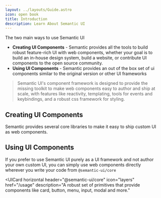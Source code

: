 ```yaml
---
layout: ../layouts/Guide.astro
icon: open book
title: Introduction
description: Learn About Semantic UI
---
```


The two main ways to use Semantic UI
* **Creating UI Components** - Semantic provides all the tools to build robust feature-rich UI with web components, whether your goal is to build an in-house design system, build a website, or contribute UI components to the open source community.
* **Using UI Components** - Semantic provides an out of the box set of ui components similar to the original version or other UI frameworks

> Semantic UI's component framework is designed to provide the missing toolkit to make web components easy to author and ship at scale, with features like reactivity, templating, tools for events and keybindings, and a robust css framework for styling.


## Creating UI Components

Semantic provides several core libraries to make it easy to ship custom UI as web components.

<UICards two horizontal>
  <UICard horizontal
    header="@semantic-ui/component"
    icon="package"
    href="/components"
    description="A standardized system for creating UI with web components."
  ></UICard>
  <UICard horizontal
    header="@semantic-ui/templating"
    icon="table"
    href="/components"
    description="A reactive templating language that compiles to an AST for rendering your component."
  ></UICard>
  <UICard horizontal
    header="@semantic-ui/reactivity"
    icon="cpu"
    href="/components"
    description="A signals based reactivity library built for ease of use."
  ></UICard>
  <UICard horizontal
    header="@semantic-ui/query"
    icon="mouse-pointer"
    href="/query"
    description="A modern standards-based chainable DOM querying API built for the shadow DOM."
  ></UICard>
  <UICard horizontal
    header="@semantic-ui/utils"
    icon="tool"
    href="/api/utils"
    description="A collection of utility functions designed to make your code more human readable."
  ></UICard>
</UICards>


## Using UI Components

If you prefer to use Semantic UI purely as a UI framework and not author your own custom UI, you can simply use web components directly wherever you write your code from `@semantic-ui/core`

<UICard horizontal
  header="@semantic-ui/core"
  icon="layers"
  href="/usage"
  description="A robust set of primitives that provide components like card, button, menu, input, modal and more."
></UICard>
